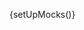
{setUpMocks()}

<Meta
  title="Modular Checkout/Complete Examples/Layout 3"
  Components="justifi-modular-checkout"
  of={JustifiModularCheckoutExampleThree}
/>

<Title />

---

A complete checkout form example that demonstrates a modern two-column payment layout with order summary and payment form side by side. This example showcases how to integrate the `justifi-modular-checkout` wrapper with `justifi-card-form` and `justifi-card-billing-form-simple` components to create a professional payment experience.

The layout includes:

- **Header Bar**: Back arrow, brand name, and test mode indicator
- **Left Column**: Order summary with product details, pricing breakdown, and footer
- **Right Column**: Payment form with email, card details, billing address, and submit button
- **Card Form**: Secure iframe inputs for card number, expiration, and CVV
- **Billing Form**: ZIP code input for billing information (using justifi-card-billing-form-simple)

This example uses CSS parts to style the web components consistently with the overall design theme and demonstrates proper integration of the modular checkout components.

# Example Usage

---

<ComponentBox>
  <justifi-modular-checkout
    auth-token="authToken"
    account-id="acc_123"
    checkout-id="cho_123"
  >
    <div dangerouslySetInnerHTML={{ __html: getSlotContentExample3() }} />
  </justifi-modular-checkout>
</ComponentBox>

---

<Source dark language="html" code={codeExampleFull} />
